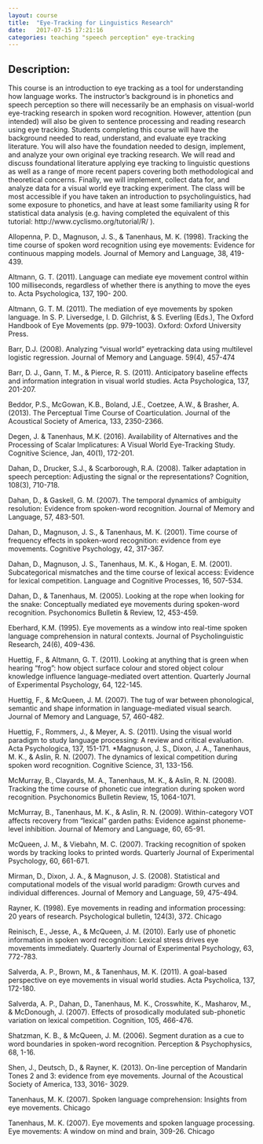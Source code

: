 ```yaml
---
layout: course
title:  "Eye-Tracking for Linguistics Research"
date:   2017-07-15 17:21:16
categories: teaching "speech perception" eye-tracking
---
```


## Description: 

This course is an introduction to eye tracking as a tool for understanding how language works.  The instructor's background is in phonetics and speech perception so there will necessarily be an emphasis on visual-world eye-tracking research in spoken word recognition.  However, attention (pun intended) will also be given to sentence processing and reading research using eye tracking.  Students completing this course will have the background needed to read, understand, and evaluate eye tracking literature.  You will also have the foundation needed to design, implement, and analyze your own original eye tracking research.  We will read and discuss foundational literature applying eye tracking to linguistic questions as well as a range of more recent papers covering both methodological and theoretical concerns.  Finally, we will implement, collect data for, and analyze data for a visual world eye tracking experiment.  The class will be most accessible if you have taken an introduction to psycholinguistics, had some exposure to phonetics, and have at least some familiarity using R for statistical data analysis (e.g. having completed the equivalent of this tutorial: http://www.cyclismo.org/tutorial/R/ ).

 

Allopenna, P. D., Magnuson, J. S., & Tanenhaus, M. K. (1998). Tracking the time course of spoken word recognition using eye movements: Evidence for continuous mapping models. Journal of Memory and Language, 38, 419-439.

Altmann, G. T. (2011). Language can mediate eye movement control within 100 milliseconds, regardless of whether there is anything to move the eyes to. Acta Psychologica, 137, 190- 200.

Altmann, G. T. M. (2011). The mediation of eye movements by spoken language. In S. P. Liversedge, I. D. Gilchrist, & S. Everling (Eds.), The Oxford Handbook of Eye Movements (pp. 979-1003). Oxford: Oxford University Press.

Barr, D.J. (2008). Analyzing "visual world" eyetracking data using multilevel logistic regression. Journal of Memory and Language. 59(4), 457-474

Barr, D. J., Gann, T. M., & Pierce, R. S. (2011). Anticipatory baseline effects and information integration in visual world studies. Acta Psychologica, 137, 201-207.

Beddor, P.S., McGowan, K.B., Boland, J.E., Coetzee, A.W., & Brasher, A. (2013). The Perceptual Time Course of Coarticulation.  Journal of the Acoustical Society of America, 133, 2350-2366.

Degen, J. & Tanenhaus, M.K. (2016). Availability of Alternatives and the Processing of Scalar Implicatures: A Visual World Eye-Tracking Study. Cognitive Science, Jan, 40(1), 172-201.

Dahan, D., Drucker, S.J., & Scarborough, R.A. (2008). Talker adaptation in speech perception: Adjusting the signal or the representations? Cognition, 108(3), 710-718.

Dahan, D., & Gaskell, G. M. (2007). The temporal dynamics of ambiguity resolution: Evidence from spoken-word recognition. Journal of Memory and Language, 57, 483-501.

Dahan, D., Magnuson, J. S., & Tanenhaus, M. K. (2001). Time course of frequency effects in spoken-word recognition: evidence from eye movements. Cognitive Psychology, 42, 317-367.

Dahan, D., Magnuson, J. S., Tanenhaus, M. K., & Hogan, E. M. (2001). Subcategorical mismatches and the time course of lexical access: Evidence for lexical competition. Language and Cognitive Processes, 16, 507-534.

Dahan, D., & Tanenhaus, M. (2005). Looking at the rope when looking for the snake: Conceptually mediated eye movements during spoken-word recognition. Psychonomics Bulletin & Review, 12, 453-459.

Eberhard, K.M. (1995). Eye movements as a window into real-time spoken language comprehension in natural contexts. Journal of Psycholinguistic Research, 24(6), 409-436.

Huettig, F., & Altmann, G. T. (2011). Looking at anything that is green when hearing “frog”: how object surface colour and stored object colour knowledge influence language-mediated overt attention. Quarterly Journal of Experimental Psychology, 64, 122-145.

Huettig, F., & McQueen, J. M. (2007). The tug of war between phonological, semantic and shape information in language-mediated visual search. Journal of Memory and Language, 57, 460-482.

Huettig, F., Rommers, J., & Meyer, A. S. (2011). Using the visual world paradigm to study language processing: A review and critical evaluation. Acta Psychologica, 137, 151-171. *Magnuson, J. S., Dixon, J. A., Tanenhaus, M. K., & Aslin, R. N. (2007). The dynamics of lexical competition during spoken word recognition. Cognitive Science, 31, 133-156.

McMurray, B., Clayards, M. A., Tanenhaus, M. K., & Aslin, R. N. (2008). Tracking the time course of phonetic cue integration during spoken word recognition. Psychonomics Bulletin Review, 15, 1064-1071.

McMurray, B., Tanenhaus, M. K., & Aslin, R. N. (2009). Within-category VOT affects recovery from "lexical" garden paths: Evidence against phoneme-level inhibition. Journal of Memory and Language, 60, 65-91.

McQueen, J. M., & Viebahn, M. C. (2007). Tracking recognition of spoken words by tracking looks to printed words. Quarterly Journal of Experimental Psychology, 60, 661-671.

Mirman, D., Dixon, J. A., & Magnuson, J. S. (2008). Statistical and computational models of the visual world paradigm: Growth curves and individual differences. Journal of Memory and Language, 59, 475-494.

Rayner, K. (1998). Eye movements in reading and information processing: 20 years of research. Psychological bulletin, 124(3), 372. Chicago

Reinisch, E., Jesse, A., & McQueen, J. M. (2010). Early use of phonetic information in spoken word recognition: Lexical stress drives eye movements immediately. Quarterly Journal of Experimental Psychology, 63, 772-783.

Salverda, A. P., Brown, M., & Tanenhaus, M. K. (2011). A goal-based perspective on eye movements in visual world studies. Acta Psycholica, 137, 172-180.

Salverda, A. P., Dahan, D., Tanenhaus, M. K., Crosswhite, K., Masharov, M., & McDonough, J. (2007). Effects of prosodically modulated sub-phonetic variation on lexical competition. Cognition, 105, 466-476.

Shatzman, K. B., & McQueen, J. M. (2006). Segment duration as a cue to word boundaries in spoken-word recognition. Perception & Psychophysics, 68, 1-16.

Shen, J., Deutsch, D., & Rayner, K. (2013). On-line perception of Mandarin Tones 2 and 3: evidence from eye movements. Journal of the Acoustical Society of America, 133, 3016- 3029.

Tanenhaus, M. K. (2007). Spoken language comprehension: Insights from eye movements. Chicago

Tanenhaus, M. K. (2007). Eye movements and spoken language processing. Eye movements: A window on mind and brain, 309-26. Chicago

